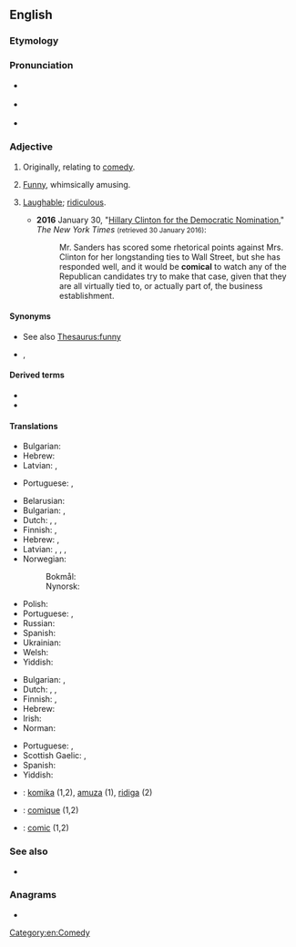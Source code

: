 ==English==

===Etymology===
{{suffix|en|comic|al}}

===Pronunciation===
* {{a|RP}} {{IPA|en|/ˈkɒmɪkəl/}}
* {{a|GenAm}} {{IPA|en|/ˈkɑmɪkəl/}}
* {{audio|en|En-us-comical.ogg|Audio (US)}}

===Adjective===
{{en-adj}}

# {{lb|en|archaic}} Originally, relating to [[comedy]].
#: {{ux|en|It was a '''comical''' performance.}}
# [[funny|Funny]], whimsically amusing.
#: {{ux|en|The tutor excelled in '''comical''' scoldings.}}
# [[laughable|Laughable]]; [[ridiculous]].
#: {{ux|en|He's just put salt in his tea instead of sugar. What a '''comical''' error!}}
#* '''2016''' January 30, "[http://www.nytimes.com/2016/01/31/opinion/sunday/hillary-clinton-endorsement.html?smid=fb-nytopinion&smtyp=cur&_r=0 Hillary Clinton for the Democratic Nomination]," ''The New York Times'' <small>(retrieved 30 January 2016)</small>:
#*: Mr. Sanders has scored some rhetorical points against Mrs. Clinton for her longstanding ties to Wall Street, but she has responded well, and it would be '''comical''' to watch any of the Republican candidates try to make that case, given that they are all virtually tied to, or actually part of, the business establishment.

====Synonyms====
* See also [[Thesaurus:funny]]
* {{sense|comedy}} {{l|en|comic}}, {{l|en|comedic}}

====Derived terms====
* {{l|en|comicality}}
* {{l|en|comically}}

====Translations====
{{trans-top|relating to comedy}}
* Bulgarian: {{t+|bg|комичен}}
* Hebrew: {{t|he|קומי|m|tr=kómi}}
* Latvian: {{t|lv|komisks}}, {{t|lv|komēdijas}}
{{trans-mid}}
* Portuguese: {{t+|pt|cómico}} {{qualifier|Portugal}}, {{t+|pt|cômico}} {{qualifier|Brazil}}
{{trans-bottom}}

{{trans-top|being funny, whimsically amusing}}
* Belarusian: {{t|be|сме́шны}}
* Bulgarian: {{t+|bg|смешен}}, {{t+|bg|забавен}}
* Dutch: {{t+|nl|grappig}}, {{t+|nl|komisch}}, {{t+|nl|amusant}}
* Finnish: {{t+|fi|huvittava}}, {{t+|fi|koominen}}
* Hebrew: {{t|he|קומי|m|tr=kómi}}, {{t|he|מצחיק|m|tr=matskhík}}
* Latvian: {{t|lv|komisks}}, {{t|lv|jocīgs}}, {{t|lv|smieklīgs}}, {{t|lv|humoristisks}}
* Norwegian:
*: Bokmål: {{t+|nb|komisk}}
*: Nynorsk: {{t|nn|komisk}}
{{trans-mid}}
* Polish: {{t+|pl|śmieszny}}
* Portuguese: {{t+|pt|cómico}} {{qualifier|Portugal}}, {{t+|pt|cômico}} {{qualifier|Brazil}}
* Russian: {{t+|ru|смешно́й}}
* Spanish: {{t+|es|cómico}}
* Ukrainian: {{t|uk|смішни́й}}
* Welsh: {{t+|cy|digrif}}
* Yiddish: {{t|yi|קאָמיש}}
{{trans-bottom}}

{{trans-top|being laughable, ridiculous}}
* Bulgarian: {{t+|bg|шеговит}}, {{t+|bg|чудат}}
* Dutch: {{t+|nl|komisch}}, {{t+|nl|lachwekkend}}, {{t+|nl|hilarisch}}
* Finnish: {{t+|fi|huvittava}}, {{t+|fi|naurettava}}
* Hebrew: {{t+|he|מגוחך|m|tr=megukhákh}}
* Irish: {{t|ga|barrúil}}
* Norman: {{t|nrf|risibl'ye}}
{{trans-mid}}
* Portuguese: {{t+|pt|cómico}} {{qualifier|Portugal}}, {{t+|pt|cômico}} {{qualifier|Brazil}}
* Scottish Gaelic: {{t|gd|èibhinn}}, {{t|gd|àbhachdach}}
* Spanish: {{t+|es|cómico}}
* Yiddish: {{t|yi|קאָמיש}}
{{trans-bottom}}

{{checktrans-top}}
* {{ttbc|eo}}: [[komika]] (1,2), [[amuza]] (1), [[ridiga]] (2)
* {{ttbc|fr}}: [[comique]] (1,2)
{{trans-mid}}
* {{ttbc|ia}}: [[comic]] (1,2)
{{trans-bottom}}

===See also===
* {{l|en|comic}}

===Anagrams===
* {{anagrams|en|a=accilmo|Climaco}}

[[Category:en:Comedy]]